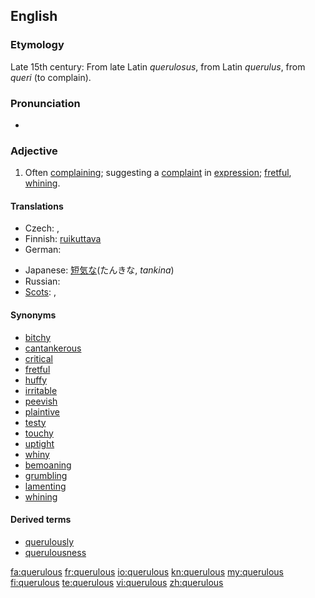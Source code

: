 ==English==

===Etymology===
Late 15th century: From late Latin ''querulosus'', from Latin ''querulus'', from ''queri'' (to complain).

===Pronunciation===
* {{rfp}}

===Adjective===
{{en-adj}}

# Often [[complain]]ing; suggesting a [[complaint]] in [[expression]]; [[fret|fretful]], [[whine|whining]].

====Translations====
{{trans-top|often complaining}}
* Czech: {{t-|cs|fňukavý|m}}, {{t-|cs|hašteřivý|m}}
* Finnish: [[ruikuttava]]
* German: {{t-|de|nörglerisch}}
{{trans-mid}}
* Japanese: [[短気な]](たんきな, ''tankina'')
* Russian: {{t|ru|ворчливый|sc=Cyrl}}
* [[Scots]]: {{tø|sco|fashious|xs=Scots}}, {{tø|sco|girnie|xs=Scots}}
{{trans-bottom}}

====Synonyms====
* [[bitchy]]
* [[cantankerous]]
* [[critical]]
* [[fretful]]
* [[huffy]]
* [[irritable]]
* [[peevish]]
* [[plaintive]]
* [[testy]]
* [[touchy]]
* [[uptight]]
* [[whiny]]
* [[bemoaning]]
* [[grumbling]]
* [[lamenting]]
* [[whining]]

====Derived terms====
*[[querulously]]
*[[querulousness]]

[[fa:querulous]]
[[fr:querulous]]
[[io:querulous]]
[[kn:querulous]]
[[my:querulous]]
[[fi:querulous]]
[[te:querulous]]
[[vi:querulous]]
[[zh:querulous]]